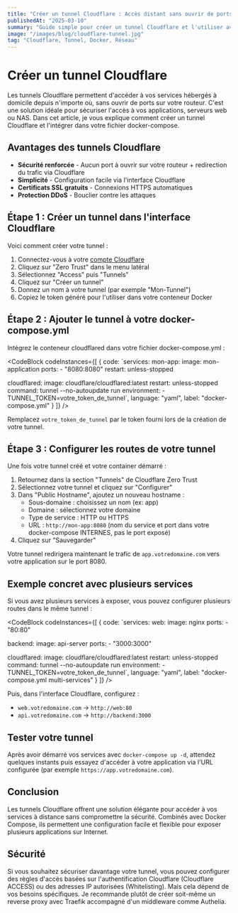 ```yaml
---
title: "Créer un tunnel Cloudflare : Accès distant sans ouvrir de ports"
publishedAt: "2025-03-10"
summary: "Guide simple pour créer un tunnel Cloudflare et l'utiliser avec Docker Compose pour accéder à vos services à distance."
image: "/images/blog/cloudflare-tunnel.jpg"
tag: "Cloudflare, Tunnel, Docker, Réseau"
---
```


# Créer un tunnel Cloudflare

Les tunnels Cloudflare permettent d'accéder à vos services hébergés à domicile depuis n'importe où, sans ouvrir de ports sur votre routeur. C'est une solution idéale pour sécuriser l'accès à vos applications, serveurs web ou NAS. Dans cet article, je vous explique comment créer un tunnel Cloudflare et l'intégrer dans votre fichier docker-compose.

## Avantages des tunnels Cloudflare

- **Sécurité renforcée** - Aucun port à ouvrir sur votre routeur + redirection du trafic via Cloudflare
- **Simplicité** - Configuration facile via l'interface Cloudflare
- **Certificats SSL gratuits** - Connexions HTTPS automatiques
- **Protection DDoS** - Bouclier contre les attaques

## Étape 1 : Créer un tunnel dans l'interface Cloudflare

Voici comment créer votre tunnel :

1. Connectez-vous à votre [compte Cloudflare](https://dash.cloudflare.com)
2. Cliquez sur "Zero Trust" dans le menu latéral
3. Sélectionnez "Access" puis "Tunnels"
4. Cliquez sur "Créer un tunnel"
5. Donnez un nom à votre tunnel (par exemple "Mon-Tunnel")
6. Copiez le token généré pour l'utiliser dans votre conteneur Docker

## Étape 2 : Ajouter le tunnel à votre docker-compose.yml

Intégrez le conteneur cloudflared dans votre fichier docker-compose.yml :

<CodeBlock
  codeInstances={[
    {
      code: `services:
  mon-app:
    image: mon-application
    ports:
      - "8080:8080"
    restart: unless-stopped
  
  cloudflared:
    image: cloudflare/cloudflared:latest
    restart: unless-stopped
    command: tunnel --no-autoupdate run
    environment:
      - TUNNEL_TOKEN=votre_token_de_tunnel`,
      language: "yaml",
      label: "docker-compose.yml"
    }
  ]}
/>

Remplacez `votre_token_de_tunnel` par le token fourni lors de la création de votre tunnel.

## Étape 3 : Configurer les routes de votre tunnel

Une fois votre tunnel créé et votre container démarré :

1. Retournez dans la section "Tunnels" de Cloudflare Zero Trust
2. Sélectionnez votre tunnel et cliquez sur "Configurer"
3. Dans "Public Hostname", ajoutez un nouveau hostname :
   - Sous-domaine : choisissez un nom (ex: app)
   - Domaine : sélectionnez votre domaine
   - Type de service : HTTP ou HTTPS
   - URL : `http://mon-app:8080` (nom du service et port dans votre docker-compose INTERNES, pas le port exposé)
4. Cliquez sur "Sauvegarder"

Votre tunnel redirigera maintenant le trafic de `app.votredomaine.com` vers votre application sur le port 8080.

## Exemple concret avec plusieurs services

Si vous avez plusieurs services à exposer, vous pouvez configurer plusieurs routes dans le même tunnel :

<CodeBlock
  codeInstances={[
    {
      code: `services:
  web:
    image: nginx
    ports:
      - "80:80"
    
  backend:
    image: api-server
    ports:
      - "3000:3000"
  
  cloudflared:
    image: cloudflare/cloudflared:latest
    restart: unless-stopped
    command: tunnel --no-autoupdate run
    environment:
      - TUNNEL_TOKEN=votre_token_de_tunnel`,
      language: "yaml",
      label: "docker-compose.yml multi-services"
    }
  ]}
/>

Puis, dans l'interface Cloudflare, configurez :
- `web.votredomaine.com` → `http://web:80`
- `api.votredomaine.com` → `http://backend:3000`

## Tester votre tunnel

Après avoir démarré vos services avec `docker-compose up -d`, attendez quelques instants puis essayez d'accéder à votre application via l'URL configurée (par exemple `https://app.votredomaine.com`).

## Conclusion

Les tunnels Cloudflare offrent une solution élégante pour accéder à vos services à distance sans compromettre la sécurité. Combinés avec Docker Compose, ils permettent une configuration facile et flexible pour exposer plusieurs applications sur Internet.

## Sécurité

Si vous souhaitez sécuriser davantage votre tunnel, vous pouvez configurer des règles d'accès basées sur l'authentification Cloudflare (Cloudflare ACCESS) ou des adresses IP autorisées (Whitelisting). Mais cela dépend de vos besoins spécifiques. Je recommande plutôt de créer soit-même un reverse proxy avec Traefik accompagné d'un middleware comme Authelia.